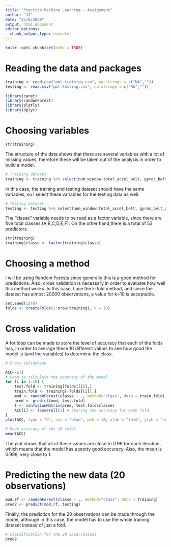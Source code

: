 ---
title: "Practice Machine Learning - Assignment"
author: "JJ"
date: "23/8/2020"
output: html_document
editor_options: 
  chunk_output_type: console
---

```{r setup, include=FALSE}
knitr::opts_chunk$set(echo = TRUE)
```

# Reading the data and packages
```{r}
training <- read.csv("pml-training.csv", na.strings = c("NA",""))
testing <- read.csv("pml-testing.csv", na.strings = c("NA",""))

library(caret)
library(randomForest)
library(plotly)
library(dplyr)
```


# Choosing variables
```{r}
str(training)
```

The structure of the data shows that there are several variables with a lot of missing values, therefore these will be taken out of the analysis in order to build a model.

```{r}
# Training dataset
training <- training %>% select(num_window:total_accel_belt, gyros_belt_x:total_accel_arm, gyros_arm_x:magnet_arm_z, roll_dumbbell:yaw_dumbbell, total_accel_dumbbell, gyros_dumbbell_x:yaw_forearm, total_accel_forearm, gyros_forearm_x:classe)
```


In this case, the training and testing dataset should have the same variables, so I select these variables for the testing data as well. 

```{r}
# Testing dataset
testing <- testing %>% select(num_window:total_accel_belt, gyros_belt_x:total_accel_arm, gyros_arm_x:magnet_arm_z, roll_dumbbell:yaw_dumbbell, total_accel_dumbbell, gyros_dumbbell_x:yaw_forearm, total_accel_forearm, gyros_forearm_x:magnet_forearm_z)
```


The "classe" variable needs to be read as a factor variable, since there are five total classes (A,B,C,D,E,F). On the other hand,there is a total of 53 predictors. 
```{r}
str(training)
training$classe <- factor(training$classe)
```


# Choosing a method


I will be using Random Forests since generally this is a good method for predictions. Also, cross validation is necessary in order to evaluate how well this method works. In this case, I use the k-fold method, and since the dataset has almost 20000 observations, a value for k=10 is acceptable.

```{r}
set.seed(1240)
folds <- createFolds(1:nrow(training), k = 10)
```


# Cross validation

A for loop can be made to store the level of accuracy that each of the folds has, in order to average these 10 different values to see how good the model is (and the variables) to determine the class.

```{r}
# Cross Validation

ACC<-c()
# Loop to calculate the accuracy of the model
for (i in 1:10) {
    test.fold <- training[folds[[i]],]
    train.fold <- training[-folds[[i]],]
    mod <- randomForest(classe ~ ., method="class", data = train.fold)
    pred <- predict(mod, test.fold)
    t <- confusionMatrix(pred, test.fold$classe)
    ACC[i] <- t$overall[1] # Storing the accuracy for each fold
}
plot(ACC, type = "b", col = "blue", pch = 18, xlab = "fold", ylab = "accuracy")
```


```{r}
# Mean accuracy of the 10 folds
mean(ACC)
```


The plot shows that all of these values are close to 0.99 for each iteration, which means that the model has a pretty good accuracy. Also, the mean is 0.998, very close to 1.



# Predicting the new data (20 observations)
```{r}
mod.rf <- randomForest(classe ~ ., method="class", data = training)
pred2 <- predict(mod.rf, testing)
```

Finally, the prediction for the 20 observations can be made through the model, although in this case, the model has to use the whole training dataset instead of just a fold.


```{r}
# classification for the 20 observations
pred2
```


